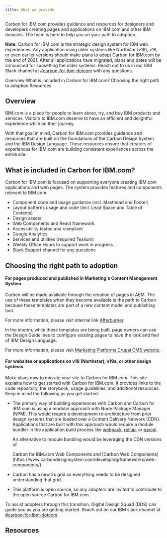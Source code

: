 ```yaml
---
title: What we provide
---
```



<PageDescription>

Carbon for IBM.com provides guidance and resources for designers and developers
creating pages and applications on IBM.com and other IBM domains. The team is
here to help you on your path to adoption.

</PageDescription>

<InlineNotification>

**Note:** Carbon for IBM.com is the strategic design system for IBM web
experiences. Any application using older systems like Northstar (v18), v19, or
even earlier versions should make plans to adopt Carbon for IBM.com by the end
of 2021. After all applications have migrated, plans and dates will be announced
for sunsetting the older systems. Reach out to us in our IBM Slack channel at
[#carbon-for-ibm-dotcom](https://ibm-studios.slack.com/archives/C2PLX8GQ6) with
any questions.

</InlineNotification>

<AnchorLinks>

<AnchorLink>Overview</AnchorLink>
<AnchorLink>What is included in Carbon for IBM.com?</AnchorLink>
<AnchorLink>Choosing the right path to adoption</AnchorLink>
<AnchorLink>Resources</AnchorLink>

</AnchorLinks>

## Overview

IBM.com is a place for people to learn about, try, and buy IBM products and
services. Visitors to IBM.com deserve to have an efficient and delightful
experience while on their journey.

With that goal in mind, Carbon for IBM.com provides guidance and resources that
are built on the foundations of the Carbon Design System and the IBM Design
Language. These resources ensure that creators of experiences for IBM.com are
building consistent experiences across the entire site.

## What is included in Carbon for IBM.com?

Carbon for IBM.com is focused on supporting everyone creating IBM.com applications and web pages. The system provides features and components relevant to IBM.com.

- Component code and usage guidance (incl. Masthead and Footer)
- Layout patterns usage and code (incl. Lead Space and Table of Contents)
- Design assets
- Web Components and React framework
- Accessibility tested and compliant
- Google Analytics
- Services and utilities (required Tealium)
- Weekly Office Hours to support work in progress  
- Slack Support channel for any questions

## Choosing the right path to adoption

#### For pages produced and published in Marketing's Content Management System

Carbon will be made available through the creation of pages in AEM. The use of
these templates when they become available is the path to Carbon because these
templates are part of a new content model and publishing tool.

For more information, please visit internal link
[Afterburner](https://w3.ibm.com/w3publisher/adobe).

In the interim, while these templates are being built, page owners can use the
Design Guidelines to configure existing pages to have the look and feel of IBM
Design Language.

For more information, please visit
[Marketing Platforms Drupal CMS website](https://w3.ibm.com/w3publisher/squad-pulse/marketing-platforms/drupal-cms#Links).

#### For websites or applications on v18 (Northstar), v19a, or other design systems

Make plans now to migrate your site to Carbon for IBM.com. This site explains
how to get started with Carbon for IBM.com. It provides links to the code
repository, the storybook, usage guidelines, and additional resources. Keep in
mind the following as you get started:

- The primary way of building experiences with Carbon and Carbon for IBM.com is
  using a modular approach with Node Package Manager (NPM). This would require a
  development re-architecture from prior design systems that are loaded over a
  Content Delivery Network (CDN). Applications that are built with this approach
  would require a module bundler in the application build process like
  [webpack](https://webpack.github.io/), [rollup](https://rollupjs.org/), or
  [parcel](https://parceljs.org/).

  An alternative to module bundling would be leveraging the CDN versions of
  <Link to="/developing/frameworks/web-components">Carbon for IBM.com Web
  Components</Link> and
  [Carbon Web Components](https://www.carbondesignsystem.com/developing/frameworks/web-components/).

- Carbon has a new 2x grid so everything needs to be designed understanding that
  grid.
- This platform is open source, so any adopters are invited to contribute to the
  open source Carbon for IBM.com.

To assist adopters through this transition, Digital Design Squad (DDS) can guide
you as you are getting started. Reach out on our IBM slack channel at
[#carbon-for-ibm-dotcom](https://ibm-studios.slack.com/archives/C2PLX8GQ6).

## Resources

<CardGroup>
  <MiniCard title="Designing" actionIcon="arrowRight" href="/designing" />
  <MiniCard title="Developing" actionIcon="arrowRight" href="/developing" />
  <MiniCard title="Resources" actionIcon="arrowRight" href="/resources" />
  <MiniCard title="Help" actionIcon="arrowRight" href="/help" />
</CardGroup>

